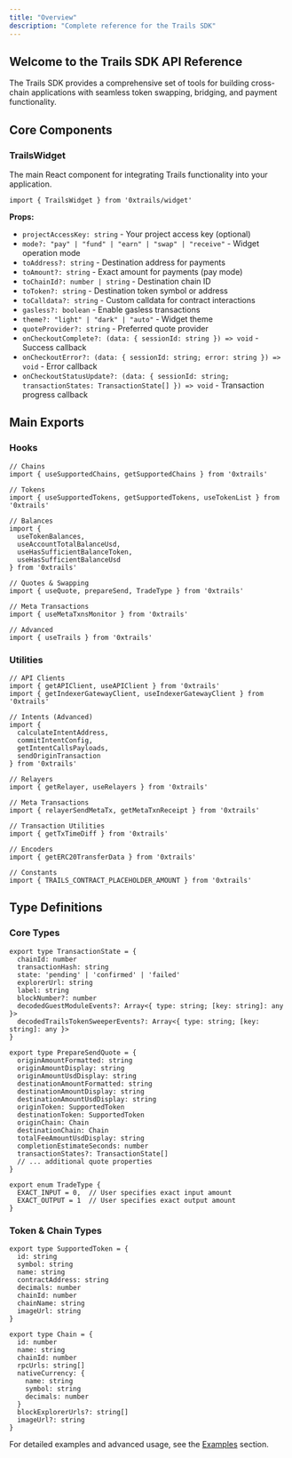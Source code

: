 ```yaml
---
title: "Overview"
description: "Complete reference for the Trails SDK"
---
```


## Welcome to the Trails SDK API Reference

The Trails SDK provides a comprehensive set of tools for building cross-chain applications with seamless token swapping, bridging, and payment functionality.

## Core Components

### TrailsWidget
The main React component for integrating Trails functionality into your application.

```tsx
import { TrailsWidget } from '0xtrails/widget'
```

**Props:**
- `projectAccessKey: string` - Your project access key (optional)
- `mode?: "pay" | "fund" | "earn" | "swap" | "receive"` - Widget operation mode
- `toAddress?: string` - Destination address for payments
- `toAmount?: string` - Exact amount for payments (pay mode)
- `toChainId?: number | string` - Destination chain ID
- `toToken?: string` - Destination token symbol or address
- `toCalldata?: string` - Custom calldata for contract interactions
- `gasless?: boolean` - Enable gasless transactions
- `theme?: "light" | "dark" | "auto"` - Widget theme
- `quoteProvider?: string` - Preferred quote provider
- `onCheckoutComplete?: (data: { sessionId: string }) => void` - Success callback
- `onCheckoutError?: (data: { sessionId: string; error: string }) => void` - Error callback
- `onCheckoutStatusUpdate?: (data: { sessionId: string; transactionStates: TransactionState[] }) => void` - Transaction progress callback

## Main Exports

### Hooks

```tsx
// Chains
import { useSupportedChains, getSupportedChains } from '0xtrails'

// Tokens  
import { useSupportedTokens, getSupportedTokens, useTokenList } from '0xtrails'

// Balances
import { 
  useTokenBalances, 
  useAccountTotalBalanceUsd,
  useHasSufficientBalanceToken,
  useHasSufficientBalanceUsd 
} from '0xtrails'

// Quotes & Swapping
import { useQuote, prepareSend, TradeType } from '0xtrails'

// Meta Transactions
import { useMetaTxnsMonitor } from '0xtrails'

// Advanced
import { useTrails } from '0xtrails'
```

### Utilities

```tsx
// API Clients
import { getAPIClient, useAPIClient } from '0xtrails'
import { getIndexerGatewayClient, useIndexerGatewayClient } from '0xtrails'

// Intents (Advanced)
import {
  calculateIntentAddress,
  commitIntentConfig,
  getIntentCallsPayloads,
  sendOriginTransaction
} from '0xtrails'

// Relayers
import { getRelayer, useRelayers } from '0xtrails'

// Meta Transactions
import { relayerSendMetaTx, getMetaTxnReceipt } from '0xtrails'

// Transaction Utilities
import { getTxTimeDiff } from '0xtrails'

// Encoders
import { getERC20TransferData } from '0xtrails'

// Constants
import { TRAILS_CONTRACT_PLACEHOLDER_AMOUNT } from '0xtrails'
```

## Type Definitions

### Core Types

```tsx
export type TransactionState = {
  chainId: number
  transactionHash: string
  state: 'pending' | 'confirmed' | 'failed'
  explorerUrl: string
  label: string
  blockNumber?: number
  decodedGuestModuleEvents?: Array<{ type: string; [key: string]: any }>
  decodedTrailsTokenSweeperEvents?: Array<{ type: string; [key: string]: any }>
}

export type PrepareSendQuote = {
  originAmountFormatted: string
  originAmountDisplay: string
  originAmountUsdDisplay: string
  destinationAmountFormatted: string
  destinationAmountDisplay: string
  destinationAmountUsdDisplay: string
  originToken: SupportedToken
  destinationToken: SupportedToken
  originChain: Chain
  destinationChain: Chain
  totalFeeAmountUsdDisplay: string
  completionEstimateSeconds: number
  transactionStates?: TransactionState[]
  // ... additional quote properties
}

export enum TradeType {
  EXACT_INPUT = 0,  // User specifies exact input amount
  EXACT_OUTPUT = 1  // User specifies exact output amount
}
```

### Token & Chain Types

```tsx
export type SupportedToken = {
  id: string
  symbol: string
  name: string
  contractAddress: string
  decimals: number
  chainId: number
  chainName: string
  imageUrl: string
}

export type Chain = {
  id: number
  name: string
  chainId: number
  rpcUrls: string[]
  nativeCurrency: {
    name: string
    symbol: string
    decimals: number
  }
  blockExplorerUrls?: string[]
  imageUrl?: string
}
```


For detailed examples and advanced usage, see the [Examples](/examples) section.
